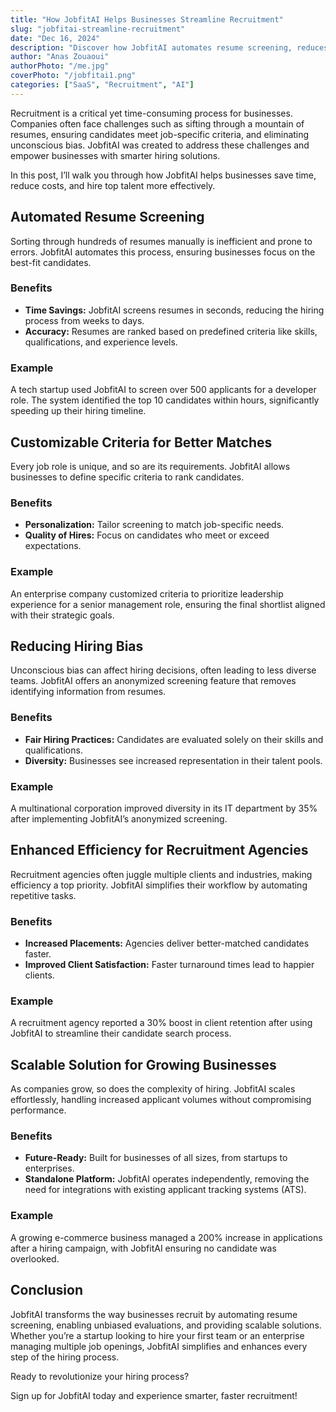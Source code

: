 ```yaml
---
title: "How JobfitAI Helps Businesses Streamline Recruitment"
slug: "jobfitai-streamline-recruitment"
date: "Dec 16, 2024"
description: "Discover how JobfitAI automates resume screening, reduces hiring bias, and enhances recruitment efficiency for businesses of all sizes."
author: "Anas Zouaoui"
authorPhoto: "/me.jpg"
coverPhoto: "/jobfitai1.png"
categories: ["SaaS", "Recruitment", "AI"]
---
```


<div className="prose max-w-4xl mx-auto text-black">

  <p className="text-lg leading-relaxed mb-6">
    Recruitment is a critical yet time-consuming process for businesses. Companies often face challenges such as sifting through a mountain of resumes, ensuring candidates meet job-specific criteria, and eliminating unconscious bias. JobfitAI was created to address these challenges and empower businesses with smarter hiring solutions.
  </p>

  <p className="text-lg leading-relaxed mb-6">
    In this post, I’ll walk you through how JobfitAI helps businesses save time, reduce costs, and hire top talent more effectively.
  </p>

  <h2 className="text-2xl font-semibold font-extrabold mt-8">Automated Resume Screening</h2>
  <p className="text-lg leading-relaxed mb-4">
    Sorting through hundreds of resumes manually is inefficient and prone to errors. JobfitAI automates this process, ensuring businesses focus on the best-fit candidates.
  </p>

  <h3 className="text-xl font-semibold mt-2">Benefits</h3>
  <ul className="list-disc pl-6 text-lg mb-4">
    <li><strong>Time Savings:</strong> JobfitAI screens resumes in seconds, reducing the hiring process from weeks to days.</li>
    <li><strong>Accuracy:</strong> Resumes are ranked based on predefined criteria like skills, qualifications, and experience levels.</li>
  </ul>

  <h3 className="text-xl font-semibold mt-2">Example</h3>
  <p className="text-lg leading-relaxed mb-6">
    A tech startup used JobfitAI to screen over 500 applicants for a developer role. The system identified the top 10 candidates within hours, significantly speeding up their hiring timeline.
  </p>

  <h2 className="text-2xl font-semibold font-extrabold mt-8">Customizable Criteria for Better Matches</h2>
  <p className="text-lg leading-relaxed mb-4">
    Every job role is unique, and so are its requirements. JobfitAI allows businesses to define specific criteria to rank candidates.
  </p>

  <h3 className="text-xl font-semibold mt-2">Benefits</h3>
  <ul className="list-disc pl-6 text-lg mb-4">
    <li><strong>Personalization:</strong> Tailor screening to match job-specific needs.</li>
    <li><strong>Quality of Hires:</strong> Focus on candidates who meet or exceed expectations.</li>
  </ul>

  <h3 className="text-xl font-semibold mt-2">Example</h3>
  <p className="text-lg leading-relaxed mb-6">
    An enterprise company customized criteria to prioritize leadership experience for a senior management role, ensuring the final shortlist aligned with their strategic goals.
  </p>

  <h2 className="text-2xl font-semibold font-extrabold mt-8">Reducing Hiring Bias</h2>
  <p className="text-lg leading-relaxed mb-4">
    Unconscious bias can affect hiring decisions, often leading to less diverse teams. JobfitAI offers an anonymized screening feature that removes identifying information from resumes.
  </p>

  <h3 className="text-xl font-semibold mt-2">Benefits</h3>
  <ul className="list-disc pl-6 text-lg mb-4">
    <li><strong>Fair Hiring Practices:</strong> Candidates are evaluated solely on their skills and qualifications.</li>
    <li><strong>Diversity:</strong> Businesses see increased representation in their talent pools.</li>
  </ul>

  <h3 className="text-xl font-semibold mt-2">Example</h3>
  <p className="text-lg leading-relaxed mb-6">
    A multinational corporation improved diversity in its IT department by 35% after implementing JobfitAI’s anonymized screening.
  </p>

  <h2 className="text-2xl font-semibold font-extrabold mt-8">Enhanced Efficiency for Recruitment Agencies</h2>
  <p className="text-lg leading-relaxed mb-4">
    Recruitment agencies often juggle multiple clients and industries, making efficiency a top priority. JobfitAI simplifies their workflow by automating repetitive tasks.
  </p>

  <h3 className="text-xl font-semibold mt-2">Benefits</h3>
  <ul className="list-disc pl-6 text-lg mb-4">
    <li><strong>Increased Placements:</strong> Agencies deliver better-matched candidates faster.</li>
    <li><strong>Improved Client Satisfaction:</strong> Faster turnaround times lead to happier clients.</li>
  </ul>

  <h3 className="text-xl font-semibold mt-2">Example</h3>
  <p className="text-lg leading-relaxed mb-6">
    A recruitment agency reported a 30% boost in client retention after using JobfitAI to streamline their candidate search process.
  </p>

  <h2 className="text-2xl font-semibold font-extrabold mt-8">Scalable Solution for Growing Businesses</h2>
  <p className="text-lg leading-relaxed mb-4">
    As companies grow, so does the complexity of hiring. JobfitAI scales effortlessly, handling increased applicant volumes without compromising performance.
  </p>

  <h3 className="text-xl font-semibold mt-2">Benefits</h3>
  <ul className="list-disc pl-6 text-lg mb-4">
    <li><strong>Future-Ready:</strong> Built for businesses of all sizes, from startups to enterprises.</li>
    <li><strong>Standalone Platform:</strong> JobfitAI operates independently, removing the need for integrations with existing applicant tracking systems (ATS).</li>
  </ul>

  <h3 className="text-xl font-semibold mt-2">Example</h3>
  <p className="text-lg leading-relaxed mb-6">
    A growing e-commerce business managed a 200% increase in applications after a hiring campaign, with JobfitAI ensuring no candidate was overlooked.
  </p>

  <h2 className="text-2xl font-semibold font-extrabold mt-8">Conclusion</h2>
  <p className="text-lg leading-relaxed mb-6">
    JobfitAI transforms the way businesses recruit by automating resume screening, enabling unbiased evaluations, and providing scalable solutions. Whether you’re a startup looking to hire your first team or an enterprise managing multiple job openings, JobfitAI simplifies and enhances every step of the hiring process.
  </p>

  <p className="text-lg leading-relaxed font-semibold mt-2">
    Ready to revolutionize your hiring process?
  </p>

  <p className="text-lg leading-relaxed mb-6">
    Sign up for JobfitAI today and experience smarter, faster recruitment!
  </p>
</div>
